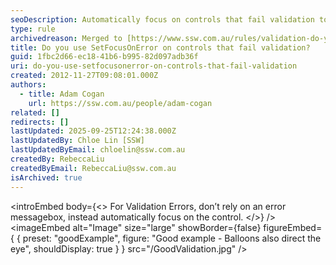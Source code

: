 ```yaml
---
seoDescription: Automatically focus on controls that fail validation to improve user experience and reduce confusion.
type: rule
archivedreason: Merged to [https://www.ssw.com.au/rules/validation-do-you-put-focus-to-the-correct-control-on-validation-error](/rules/validation-do-you-put-focus-to-the-correct-control-on-validation-error)
title: Do you use SetFocusOnError on controls that fail validation?
guid: 1fbc2d66-ec18-41b6-b995-82d097adb36f
uri: do-you-use-setfocusonerror-on-controls-that-fail-validation
created: 2012-11-27T09:08:01.000Z
authors:
  - title: Adam Cogan
    url: https://ssw.com.au/people/adam-cogan
related: []
redirects: []
lastUpdated: 2025-09-25T12:24:38.000Z
lastUpdatedBy: Chloe Lin [SSW]
lastUpdatedByEmail: chloelin@ssw.com.au
createdBy: RebeccaLiu
createdByEmail: RebeccaLiu@ssw.com.au
isArchived: true
---
```


<introEmbed
  body={<>
For Validation Errors, don’t rely on an error messagebox, instead automatically focus on the control.
  </>}
/>
<imageEmbed
  alt="Image"
  size="large"
  showBorder={false}
  figureEmbed={ {
    preset: "goodExample",
    figure: "Good example - Balloons also direct the eye",
    shouldDisplay: true
  } }
  src="/GoodValidation.jpg"
/>
